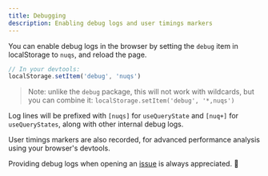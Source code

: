 ```yaml
---
title: Debugging
description: Enabling debug logs and user timings markers
---
```


You can enable debug logs in the browser by setting the `debug` item in localStorage
to `nuqs`, and reload the page.

```js
// In your devtools:
localStorage.setItem('debug', 'nuqs')
```

> Note: unlike the `debug` package, this will not work with wildcards, but
> you can combine it: `localStorage.setItem('debug', '*,nuqs')`

Log lines will be prefixed with `[nuqs]` for `useQueryState` and `[nuq+]` for
`useQueryStates`, along with other internal debug logs.

User timings markers are also recorded, for advanced performance analysis using
your browser's devtools.

Providing debug logs when opening an [issue](https://github.com/47ng/nuqs/issues)
is always appreciated. 🙏
